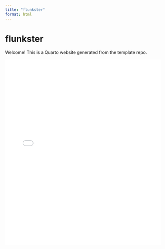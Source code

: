 ```yaml
---
title: "flunkster"
format: html
---
```


# flunkster

Welcome! This is a Quarto website generated from the template repo.  

<iframe src="slides.html" width="100%" height="600px" frameborder="0"></iframe>
